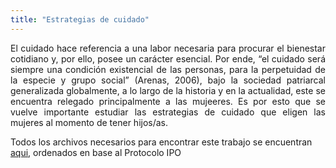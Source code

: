 ```yaml
---
title: "Estrategias de cuidado"
---
```


<div align="justify";> 
El cuidado hace referencia a una labor necesaria para procurar el bienestar cotidiano y, por ello, posee un carácter esencial. Por ende, “el cuidado será siempre una condición existencial de las personas, para la perpetuidad de la especie y grupo social” (Arenas, 2006), bajo la sociedad patriarcal generalizada globalmente, a lo largo de la historia y en la actualidad, este se encuentra relegado principalmente a las mujeeres. Es por esto que se vuelve importante estudiar las estrategias de cuidado que eligen las mujeres al momento de tener hijos/as.
</div>

Todos los archivos necesarios para encontrar este trabajo se encuentran [aqui](https://github.com/LucianoUrrejola/Trabajo-Ciencia-Abierta), ordenados en base al Protocolo IPO